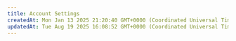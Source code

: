 ```yaml
---
title: Account Settings
createdAt: Mon Jan 13 2025 21:20:40 GMT+0000 (Coordinated Universal Time)
updatedAt: Tue Aug 19 2025 16:08:52 GMT+0000 (Coordinated Universal Time)
---
```


<script type="application/ld+json" dangerouslySetInnerHTML={{
  __html: JSON.stringify({
    "@context": "https://schema.org",
    "@type": "HowTo",
    "name": "How to Manage Your Vast.ai Account Settings",
    "description": "A comprehensive guide to managing your Vast.ai account settings including dark mode, security, referral links, environment variables, notifications, cloud connections, and invoice information.",
    "step": [
      {
        "@type": "HowToStep",
        "name": "Enable Dark Mode",
        "text": "Turn the switch on and off to enable and disable dark mode. You can also toggle this setting in the navigation bar with the moon and sun icons."
      },
      {
        "@type": "HowToStep",
        "name": "Set Up Account Security",
        "text": "In the Account Security section, you can set up two-factor authentication, resend a verification email, change your email, or reset your password. Two-factor authentication can be used to help protect your account from unauthorized access."
      },
      {
        "@type": "HowToStep",
        "name": "Access Your Referral Link",
        "text": "You can access your referral link in the Referral Link section of the Settings page. When users create an account through your referral link and use Vast services, you'll earn credits and receive payouts for your referrals."
      },
      {
        "@type": "HowToStep",
        "name": "Manage Environment Variables",
        "text": "Add, edit, and delete environment variables stored on your account. Input the env key into the key field and value into the value field, then select the + button to save. To add multiple at once, select the Batch Paste option. Make sure you select the Save Edits button to save all of your changes."
      },
      {
        "@type": "HowToStep",
        "name": "Configure Cloud Connections",
        "text": "Integrate and connect with cloud providers such as Amazon S3, Backblaze, and Dropbox. This integration allows you to sync data even while instances are inactive. You can access this feature via the Cloud Copy button on the Instances page."
      },
      {
        "@type": "HowToStep",
        "name": "Set Invoice Information",
        "text": "In the Invoice Information section, you can set personal information for your invoices. Click into any input field to edit it, and select the Save button to save your changes."
      }
    ]
  })
}} />

On this page you can view and edit important information about your customer account.

# Page Walkthrough

## Enable Dark Mode

Turning the switch on and off will enable and disable dark mode.

<Frame caption="Enable Dark Mode Section">
![Enable Dark Mode Section](https://vast.ai/uploads/enable-dark-mode-section.png)
</Frame>

You can also toggle this setting in the navigation bar with the moon and sun icons.

![](/images/console-setting.webp)

![](/images/console-setting-2.webp)

## Account Security

In the Account Security section, you can set up two-factor authentication, resend a verification email, change your email, or reset your password.

<Frame caption="Account Security Section">
![Account Security Section](https://vast.ai/uploads/account-security-section.png)
</Frame>

### Two-Factor Authentication

You can set up two-factor authentication (2FA) for your Vast account. This can be used to help protect your account from unauthorized access. You’ll be required to enter a security code each time you sign in.

<Frame caption="Two Factor Authentication">
![Two Factor Authentication](https://vast.ai/uploads/two-factor-authentication.png)
</Frame>

### Resend Verification Email

Select the "Resend" button to receive a new verification email in your inbox.

<Frame caption="Resend Verification Email">
![Resend Verification Email](https://vast.ai/uploads/resend-verification-email.png)
</Frame>

### Change Email

You can view the current email connected to your account and change your email at any time by pressing the 'Change' button.

<Frame caption="Change Email">
![Change Email](https://vast.ai/uploads/change-email.png)
</Frame>

When you change your email using this feature you will not be required to re-verify your email address. All emails that would normally be sent to the old e-mail will be now be directed towards your new email.

### Reset Password

You can change your password by selecting the "Reset" button, and you will get a link to reset your password via email.

<Frame caption="Reset Password">
![Reset Password](https://vast.ai/uploads/reset-password.png)
</Frame>

## Referral Link

You can access your referral link in the Referral Link section of the Settings page.

<Frame caption="Referral Link Section">
![Referral Link Section](https://vast.ai/uploads/referral-link-section.png)
</Frame>

When users create an account through your referral link and use Vast services, you'll earn credits and receive payouts for your referrals.

<Frame caption="Referral Link Fields">
![Referral Link Fields](https://vast.ai/uploads/referral-link-fields.png)
</Frame>

## Environment Variables

You can add, edit, and delete the environment variables stored on your account in the Environment Variables section.

<Frame caption="Env Section">
![Env Section](https://vast.ai/uploads/env-section.png)
</Frame>

When adding individually, input the env key into the key field and value into the value field, then select the "+" button to save your environment variable.

<Frame caption="Env Fields">
![Env Fields](https://vast.ai/uploads/env-fields.png)
</Frame>

To add multiple at once, select the "Batch Paste" option and paste your environment variables into that input, according to the format below.

<Frame caption="Env Batch Paste">
![Env Batch Paste](https://vast.ai/uploads/env-batch-paste.png)
</Frame>

Within the batch paste mode, you can save your changes by selecting the "Save" button or erase them with the "Cancel" button.

When you are finished editing your environment variables, make sure you select the "Save Edits" button to save all of your changes.

## Notification Settings

You can subscribe or unsubscribe from our email newsletter by selecting or unselecting this checkbox in the Notification Settings section.

![](/images/console-setting-3.webp)

## Cloud Connection

In this section, you can integrate and connect with cloud providers such as Amazon S3, Backblaze, and Dropbox.

<Frame caption="Cloud Connection Section">
![Cloud Connection Section](https://vast.ai/uploads/cloud-connection-section.png)
</Frame>

This integration process is very straightforward. If you need assistance in setting up these integrations you can read our guides [here](/documentation/instances/cloud-sync).

One of the benefits of these integrations is the ability to sync data even while instances are inactive.

<Frame caption="Cloud Connection Fields">
![Cloud Connection Fields](https://vast.ai/uploads/cloud-connection-fields.png)
</Frame>

You can access this feature via the 'Cloud Copy' button on the Instances page.

## Invoice Information

In the Invoice Information section, you can set personal information for your invoices.

<Frame caption="Invoice Information Section">
![Invoice Information Section](https://vast.ai/uploads/invoice-information-section.png)
</Frame>

Click into any input field to edit it, and select the "Save" button to save your changes.

<Frame caption="Invoice Information Fields">
![Invoice Information Fields](https://vast.ai/uploads/invoice-information-fields.png)
</Frame>

## Common Questions

### Can I delete my account?

You can now delete your Vast.ai account. **Before deleting:**

- Remove all machines, clusters if you are a host.
  - `vastai delete machine machine_id`
  - `vastai delete cluster cluster_id`
- Destroy / delete all instances and volumes.
- **Teams:** If you **own** a team, it will be deleted — [transfer ownership](/documentation/teams/managing-teams#transferring-team-ownership) if needed. If you're **a member** of a team, you'll be removed from it.

After these steps, contact us via the **Support Chat** to complete deletion.

![](/images/console-setting-4.webp)

### Is there a spend rate limit on my account?

There is a spend rate limit for new users. Make sure you have verified your email; otherwise, your limit is near zero.  Once you have verified your email, your spend rate limit increases automatically over time.
If you are an enterprise user, email us at [contact@vast.ai](mailto\:contact@vast.ai) to request a larger rate limit increase.  Users paying with crypto are also eligible for rate increases.
